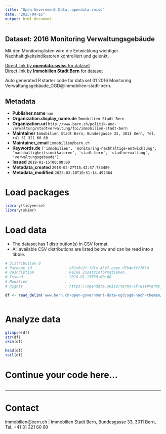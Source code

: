 ```yaml
---
title: "Open Government Data, opendata.swiss"
date: "2025-04-16"
output: html_document
---
```


## Dataset: 2016 Monitoring Verwaltungsgebäude

Mit den Monitoringlisten wird die Entwicklung wichtiger Nachhaltigkeitsindikatoren kontrolliert und gelenkt.

[Direct link by **opendata.swiss** for dataset](https://opendata.swiss/de/dataset/2016-monitoring-verwaltungsgebaeude)<br>
[Direct link by **Immobilien Stadt Bern** for dataset](www.bern.ch/open-government-data-ogd/ogd-nach-themen/immobilien-ogd)

Auto generated R starter code for data set 01 2016 Monitoring Verwaltungsgebäude_OGD@immobilien-stadt-bern.

## Metadata

- **Publisher.name** `nan`
- **Organization.display_name.de** `Immobilien Stadt Bern`
- **Organization.url** `http://www.bern.ch/politik-und-verwaltung/stadtverwaltung/fpi/immobilien-stadt-bern`
- **Maintainer** `Immobilien Stadt Bern, Bundesgasse 33, 3011 Bern, Tel. +41 31 321 60 60 `
- **Maintainer_email** `immobilien@bern.ch`
- **Keywords.de** `['immobilien', 'monitoring-nachhaltige-entwicklung', 'nachhaltigkeitsindikatoren', 'stadt-bern', 'stadtverwaltung', 'verwaltungsgebaude']`
- **Issued** `2018-01-15T00:00:00`
- **Metadata_created** `2018-02-27T15:42:57.753480`
- **Metadata_modified** `2025-03-18T10:51:14.497384`


# Load packages

```r

library(tidyverse)
library(skimr)

```

# Load data

-   The dataset has 1 distribution(s) in CSV format.
-   All available CSV distributions are listed below and can be read into a tibble.

```r

# Distribution 0
# Package_id               : b81e6e2f-fd1e-45e7-aeee-d7b4efff7634
# Description              : Keine Zusatzinformationen.
# Issued                   : 2018-01-15T00:00:00
# Modified                 : 
# Rights                   : https://opendata.swiss/terms-of-use#terms_by

df <- read_delim('www.bern.ch/open-government-data-ogd/ogd-nach-themen/immobilien-ogd/download-monitoring-ogd/2016-monitoring-verwaltungsgebäude.txt/download')



```

# Analyze data

```r

glimpse(df)
str(df)
skim(df)

head(df)
tail(df)

```

# Continue your code here...

```r

```

------------------------------------------------------------------------

# Contact

immobilien@bern.ch | Immobilien Stadt Bern, Bundesgasse 33, 3011 Bern, Tel. +41 31 321 60 60 
